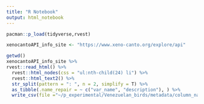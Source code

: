 ```yaml
---
title: "R Notebook"
output: html_notebook
---
```


```r
pacman::p_load(tidyverse,rvest)
```

```r
xenocantoAPI_info_site <- "https://www.xeno-canto.org/explore/api"
```

```r
getwd()
xenocantoAPI_info_site %>% 
rvest::read_html() %>% 
  rvest::html_nodes(css = "ul:nth-child(24) li") %>% 
  rvest::html_text2() %>% 
  str_split(pattern = ": ", n = 2, simplify = T) %>% 
  as_tibble(.name_repair = ~ c("var_name", "description"), ) %>% 
  write_csv(file ="~/p_experimental/Venezuelan_birds/metadata/column_names_info.csv")
```

